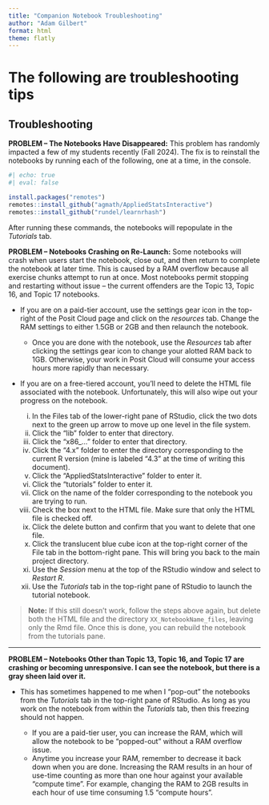 ```yaml
---
title: "Companion Notebook Troubleshooting"
author: "Adam Gilbert"
format: html
theme: flatly
---
```


# The following are troubleshooting tips

## Troubleshooting

**PROBLEM -- The Notebooks Have Disappeared:** This problem has randomly impacted a few of my students recently (Fall 2024). The fix is to reinstall the notebooks by running each of the following, one at a time, in the console.

```r
#| echo: true
#| eval: false

install.packages("remotes")
remotes::install_github("agmath/AppliedStatsInteractive")
remotes::install_github("rundel/learnrhash")
```

After running these commands, the notebooks will repopulate in the *Tutorials* tab.

**PROBLEM -- Notebooks Crashing on Re-Launch:** Some notebooks will crash when users start the notebook, close out, and then return to complete the notebook at later time. This is caused by a RAM overflow because all exercise chunks attempt to run at once. Most notebooks permit stopping and restarting without issue -- the current offenders are the Topic 13, Topic 16, and Topic 17 notebooks.

  + If you are on a paid-tier account, use the settings gear icon in the top-right of the Posit Cloud page and click on the *resources* tab. Change the RAM settings to either 1.5GB or 2GB and then relaunch the notebook. 
  
    + Once you are done with the notebook, use the *Resources* tab after clicking the settings gear icon to change your alotted RAM back to 1GB. Otherwise, your work in Posit Cloud will consume your access hours more rapidly than necessary.
    
  + If you are on a free-tiered account, you'll need to delete the HTML file associated with the notebook. Unfortunately, this will also wipe out your progress on the notebook.
  
    i. In the Files tab of the lower-right pane of RStudio, click the two dots next to the green up arrow to move up one level in the file system.
    ii. Click the "lib" folder to enter that directory.
    iii. Click the "x86_..." folder to enter that directory.
    iv. Click the "4.x" folder to enter the directory corresponding to the current R version (mine is labeled "4.3" at the time of writing this document).
    v. Click the "AppliedStatsInteractive" folder to enter it.
    vi. Click the "tutorials" folder to enter it.
    vii. Click on the name of the folder corresponding to the notebook you are trying to run.
    viii. Check the box next to the HTML file. Make sure that only the HTML file is checked off.
    ix. Click the delete button and confirm that you want to delete that one file.
    x. Click the translucent blue cube icon at the top-right corner of the File tab in the bottom-right pane. This will bring you back to the main project directory.
    xi. Use the *Session* menu at the top of the RStudio window and select to *Restart R*.
    xii. Use the *Tutorials* tab in the top-right pane of RStudio to launch the tutorial notebook.
    
> **Note:** If this still doesn't work, follow the steps above again, but delete both the HTML file and the directory `XX_NotebookName_files`, leaving only the Rmd file. Once this is done, you can rebuild the notebook from the tutorials pane.
    
***

**PROBLEM -- Notebooks Other than Topic 13, Topic 16, and Topic 17 are crashing or becoming unresponsive. I can see the notebook, but there is a gray sheen laid over it.**

  + This has sometimes happened to me when I "pop-out" the notebooks from the *Tutorials* tab in the top-right pane of RStudio. As long as you work on the notebook from within the *Tutorials* tab, then this freezing should not happen. 
  
    + If you are a paid-tier user, you can increase the RAM, which will allow the notebook to be "popped-out" without a RAM overflow issue.
    + Anytime you increase your RAM, remember to decrease it back down when you are done. Increasing the RAM results in an hour of use-time counting as more than one hour against your available "compute time". For example, changing the RAM to 2GB results in each hour of use time consuming 1.5 "compute hours".
    
